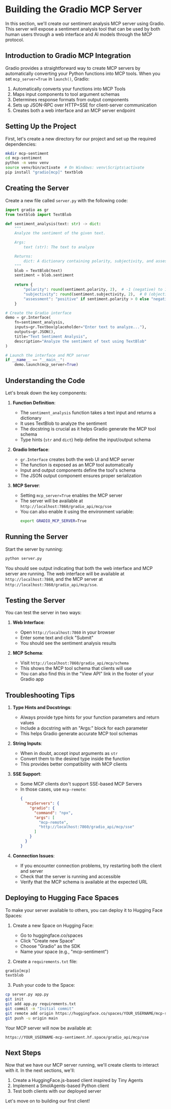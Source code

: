 # Building the Gradio MCP Server

In this section, we'll create our sentiment analysis MCP server using Gradio. This server will expose a sentiment analysis tool that can be used by both human users through a web interface and AI models through the MCP protocol.

## Introduction to Gradio MCP Integration

Gradio provides a straightforward way to create MCP servers by automatically converting your Python functions into MCP tools. When you set `mcp_server=True` in `launch()`, Gradio:

1. Automatically converts your functions into MCP Tools
2. Maps input components to tool argument schemas
3. Determines response formats from output components
4. Sets up JSON-RPC over HTTP+SSE for client-server communication
5. Creates both a web interface and an MCP server endpoint

## Setting Up the Project

First, let's create a new directory for our project and set up the required dependencies:

```bash
mkdir mcp-sentiment
cd mcp-sentiment
python -m venv venv
source venv/bin/activate  # On Windows: venv\Scripts\activate
pip install "gradio[mcp]" textblob
```

## Creating the Server

Create a new file called `server.py` with the following code:

```python
import gradio as gr
from textblob import TextBlob

def sentiment_analysis(text: str) -> dict:
    """
    Analyze the sentiment of the given text.

    Args:
        text (str): The text to analyze

    Returns:
        dict: A dictionary containing polarity, subjectivity, and assessment
    """
    blob = TextBlob(text)
    sentiment = blob.sentiment
    
    return {
        "polarity": round(sentiment.polarity, 2),  # -1 (negative) to 1 (positive)
        "subjectivity": round(sentiment.subjectivity, 2),  # 0 (objective) to 1 (subjective)
        "assessment": "positive" if sentiment.polarity > 0 else "negative" if sentiment.polarity < 0 else "neutral"
    }

# Create the Gradio interface
demo = gr.Interface(
    fn=sentiment_analysis,
    inputs=gr.Textbox(placeholder="Enter text to analyze..."),
    outputs=gr.JSON(),
    title="Text Sentiment Analysis",
    description="Analyze the sentiment of text using TextBlob"
)

# Launch the interface and MCP server
if __name__ == "__main__":
    demo.launch(mcp_server=True)
```

## Understanding the Code

Let's break down the key components:

1. **Function Definition**:
   - The `sentiment_analysis` function takes a text input and returns a dictionary
   - It uses TextBlob to analyze the sentiment
   - The docstring is crucial as it helps Gradio generate the MCP tool schema
   - Type hints (`str` and `dict`) help define the input/output schema

2. **Gradio Interface**:
   - `gr.Interface` creates both the web UI and MCP server
   - The function is exposed as an MCP tool automatically
   - Input and output components define the tool's schema
   - The JSON output component ensures proper serialization

3. **MCP Server**:
   - Setting `mcp_server=True` enables the MCP server
   - The server will be available at `http://localhost:7860/gradio_api/mcp/sse`
   - You can also enable it using the environment variable:
     ```bash
     export GRADIO_MCP_SERVER=True
     ```

## Running the Server

Start the server by running:

```bash
python server.py
```

You should see output indicating that both the web interface and MCP server are running. The web interface will be available at `http://localhost:7860`, and the MCP server at `http://localhost:7860/gradio_api/mcp/sse`.

## Testing the Server

You can test the server in two ways:

1. **Web Interface**:
   - Open `http://localhost:7860` in your browser
   - Enter some text and click "Submit"
   - You should see the sentiment analysis results

2. **MCP Schema**:
   - Visit `http://localhost:7860/gradio_api/mcp/schema`
   - This shows the MCP tool schema that clients will use
   - You can also find this in the "View API" link in the footer of your Gradio app

## Troubleshooting Tips

1. **Type Hints and Docstrings**:
   - Always provide type hints for your function parameters and return values
   - Include a docstring with an "Args:" block for each parameter
   - This helps Gradio generate accurate MCP tool schemas

2. **String Inputs**:
   - When in doubt, accept input arguments as `str`
   - Convert them to the desired type inside the function
   - This provides better compatibility with MCP clients

3. **SSE Support**:
   - Some MCP clients don't support SSE-based MCP Servers
   - In those cases, use `mcp-remote`:
     ```json
     {
       "mcpServers": {
         "gradio": {
           "command": "npx",
           "args": [
             "mcp-remote",
             "http://localhost:7860/gradio_api/mcp/sse"
           ]
         }
       }
     }
     ```

4. **Connection Issues**:
   - If you encounter connection problems, try restarting both the client and server
   - Check that the server is running and accessible
   - Verify that the MCP schema is available at the expected URL

## Deploying to Hugging Face Spaces

To make your server available to others, you can deploy it to Hugging Face Spaces:

1. Create a new Space on Hugging Face:
   - Go to huggingface.co/spaces
   - Click "Create new Space"
   - Choose "Gradio" as the SDK
   - Name your space (e.g., "mcp-sentiment")

2. Create a `requirements.txt` file:
```txt
gradio[mcp]
textblob
```

3. Push your code to the Space:
```bash
cp server.py app.py
git init
git add app.py requirements.txt
git commit -m "Initial commit"
git remote add origin https://huggingface.co/spaces/YOUR_USERNAME/mcp-sentiment
git push -u origin main
```

Your MCP server will now be available at:
```
https://YOUR_USERNAME-mcp-sentiment.hf.space/gradio_api/mcp/sse
```

## Next Steps

Now that we have our MCP server running, we'll create clients to interact with it. In the next sections, we'll:

1. Create a HuggingFace.js-based client inspired by Tiny Agents
2. Implement a SmolAgents-based Python client
3. Test both clients with our deployed server

Let's move on to building our first client! 
